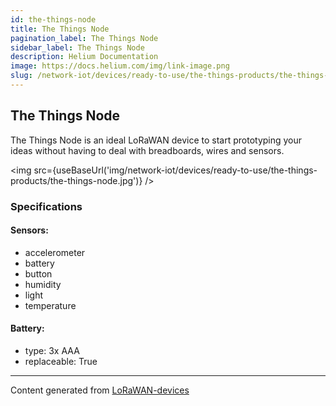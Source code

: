 ```yaml
---
id: the-things-node
title: The Things Node
pagination_label: The Things Node
sidebar_label: The Things Node
description: Helium Documentation
image: https://docs.helium.com/img/link-image.png
slug: /network-iot/devices/ready-to-use/the-things-products/the-things-node
---
```



<LegacyContentBanner />

## The Things Node

The Things Node is an ideal LoRaWAN device to start prototyping your ideas without having to deal
with breadboards, wires and sensors.

<img
  src={useBaseUrl('img/network-iot/devices/ready-to-use/the-things-products/the-things-node.jpg')}
/>

### Specifications

#### Sensors:

- accelerometer
- battery
- button
- humidity
- light
- temperature

#### Battery:

- type: 3x AAA
- replaceable: True

---

Content generated from [LoRaWAN-devices](https://github.com/TheThingsNetwork/lorawan-devices)
